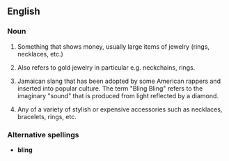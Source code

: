 ==English==

===Noun===
{{en-noun|sg=[[bling]] bling|-}}

# {{cattag|slang}} Something that shows money, usually large items of jewelry (rings, necklaces, etc.)
# {{cattag|slang}} Also refers to gold jewelry in particular e.g. neckchains, rings.
# {{cattag|slang}} Jamaican slang that has been adopted by some American rappers and inserted into popular culture.  The term "Bling Bling" refers to the imaginary "sound" that is produced from light reflected by a diamond.
# {{cattag|slang}} Any of a variety of stylish or expensive accessories such as necklaces, bracelets, rings, etc.

===Alternative spellings===
*'''bling'''